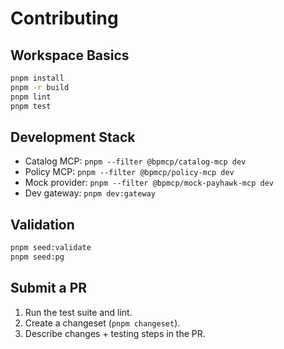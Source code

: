 # Contributing

## Workspace Basics
```bash
pnpm install
pnpm -r build
pnpm lint
pnpm test
```

## Development Stack
- Catalog MCP: `pnpm --filter @bpmcp/catalog-mcp dev`
- Policy MCP: `pnpm --filter @bpmcp/policy-mcp dev`
- Mock provider: `pnpm --filter @bpmcp/mock-payhawk-mcp dev`
- Dev gateway: `pnpm dev:gateway`

## Validation
```bash
pnpm seed:validate
pnpm seed:pg
```

## Submit a PR
1. Run the test suite and lint.
2. Create a changeset (`pnpm changeset`).
3. Describe changes + testing steps in the PR.
